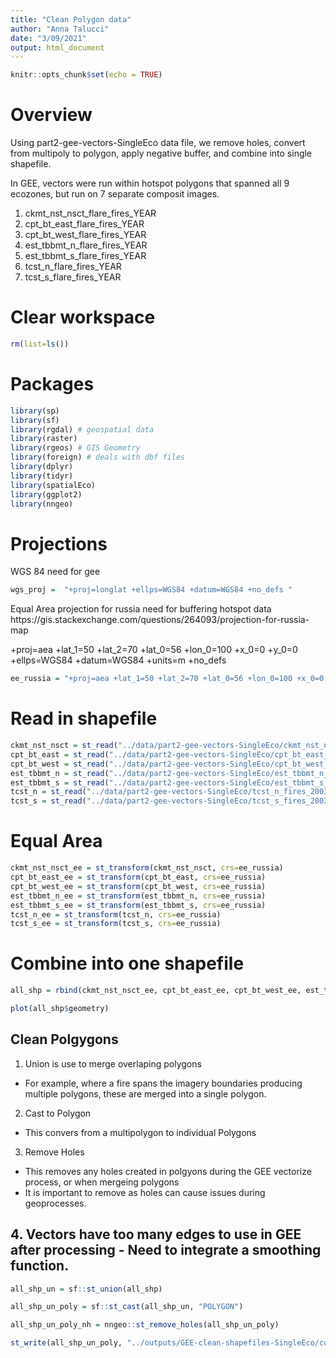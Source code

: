 ```yaml
---
title: "Clean Polygon data"
author: "Anna Talucci"
date: "3/09/2021"
output: html_document
---
```


```r
knitr::opts_chunk$set(echo = TRUE)
```

# Overview

Using part2-gee-vectors-SingleEco data file, we remove holes, convert from multipoly to polygon, apply negative buffer, and combine into single shapefile.

In GEE, vectors were run within  hotspot polygons that spanned all 9 ecozones, but run on 7 separate composit images.

1. ckmt_nst_nsct_flare_fires_YEAR
2. cpt_bt_east_flare_fires_YEAR
3. cpt_bt_west_flare_fires_YEAR
4. est_tbbmt_n_flare_fires_YEAR
5. est_tbbmt_s_flare_fires_YEAR
6. tcst_n_flare_fires_YEAR
7. tcst_s_flare_fires_YEAR


# Clear workspace

```r
rm(list=ls()) 
```

# Packages

```r
library(sp)
library(sf)
library(rgdal) # geospatial data
library(raster)
library(rgeos) # GIS Geometry
library(foreign) # deals with dbf files
library(dplyr)
library(tidyr)
library(spatialEco)
library(ggplot2)
library(nngeo)
```

# Projections

WGS 84 need for gee
```r
wgs_proj =  "+proj=longlat +ellps=WGS84 +datum=WGS84 +no_defs "
```

Equal Area projection for russia need for buffering hotspot data
https://gis.stackexchange.com/questions/264093/projection-for-russia-map

+proj=aea +lat_1=50 +lat_2=70 +lat_0=56 +lon_0=100 +x_0=0 +y_0=0 +ellps=WGS84 +datum=WGS84 +units=m +no_defs 

```r
ee_russia = "+proj=aea +lat_1=50 +lat_2=70 +lat_0=56 +lon_0=100 +x_0=0 +y_0=0 +ellps=WGS84 +datum=WGS84 +units=m +no_defs "
```

# Read in shapefile

```r
ckmt_nst_nsct = st_read("../data/part2-gee-vectors-SingleEco/ckmt_nst_nsct_fires_2003.shp", "ckmt_nst_nsct_fires_2003") 
cpt_bt_east = st_read("../data/part2-gee-vectors-SingleEco/cpt_bt_east_fires_2003.shp", "cpt_bt_east_fires_2003") 
cpt_bt_west = st_read("../data/part2-gee-vectors-SingleEco/cpt_bt_west_fires_2003.shp", "cpt_bt_west_fires_2003") 
est_tbbmt_n = st_read("../data/part2-gee-vectors-SingleEco/est_tbbmt_n_fires_2003.shp", "est_tbbmt_n_fires_2003") 
est_tbbmt_s = st_read("../data/part2-gee-vectors-SingleEco/est_tbbmt_s_fires_2003.shp", "est_tbbmt_s_fires_2003") 
tcst_n = st_read("../data/part2-gee-vectors-SingleEco/tcst_n_fires_2003.shp", "tcst_n_fires_2003") 
tcst_s = st_read("../data/part2-gee-vectors-SingleEco/tcst_s_fires_2003.shp", "tcst_s_fires_2003") 
```

# Equal Area
```r
ckmt_nst_nsct_ee = st_transform(ckmt_nst_nsct, crs=ee_russia)
cpt_bt_east_ee = st_transform(cpt_bt_east, crs=ee_russia)
cpt_bt_west_ee = st_transform(cpt_bt_west, crs=ee_russia)
est_tbbmt_n_ee = st_transform(est_tbbmt_n, crs=ee_russia)
est_tbbmt_s_ee = st_transform(est_tbbmt_s, crs=ee_russia)
tcst_n_ee = st_transform(tcst_n, crs=ee_russia)
tcst_s_ee = st_transform(tcst_s, crs=ee_russia)
```

# Combine into one shapefile
```r
all_shp = rbind(ckmt_nst_nsct_ee, cpt_bt_east_ee, cpt_bt_west_ee, est_tbbmt_n_ee, est_tbbmt_s_ee, tcst_n_ee, tcst_s_ee)
```

```r
plot(all_shp$geometry)
```


## Clean Polgygons

1. Union is use to merge overlaping polygons 
  + For example, where a fire spans the imagery boundaries producing multiple polygons, these are merged into a single polygon.
2. Cast to Polygon
  + This convers from a multipolygon to individual Polygons
3. Remove Holes
  + This removes any holes created in polgyons during the GEE vectorize process, or when mergeing polygons
  + It is important to remove as holes can cause issues during geoprocesses.
4. **Vectors have too many edges to use in GEE after processing - Need to integrate a smoothing function.**
- 
```r
all_shp_un = sf::st_union(all_shp)

all_shp_un_poly = sf::st_cast(all_shp_un, "POLYGON")
```


```r
all_shp_un_poly_nh = nngeo::st_remove_holes(all_shp_un_poly)
```

```r
st_write(all_shp_un_poly, "../outputs/GEE-clean-shapefiles-SingleEco/combine_ecozones_2003.shp", driver="ESRI Shapefile") 
```


